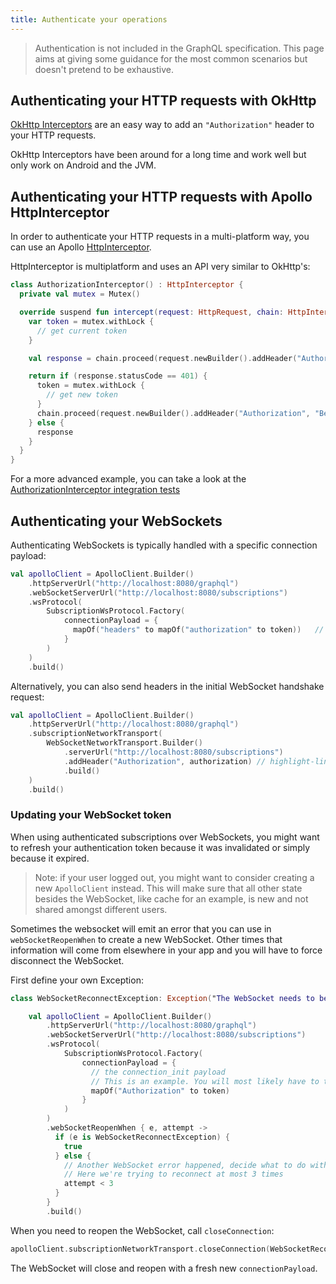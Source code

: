 ```yaml
---
title: Authenticate your operations
---
```


> Authentication is not included in the GraphQL specification. This page aims at giving some guidance for the most common scenarios but doesn't pretend to be exhaustive.

## Authenticating your HTTP requests with OkHttp

[OkHttp Interceptors](https://square.github.io/okhttp/features/interceptors/) are an easy way to add an `"Authorization"` header to your HTTP requests.

OkHttp Interceptors have been around for a long time and work well but only work on Android and the JVM.

## Authenticating your HTTP requests with Apollo HttpInterceptor

In order to authenticate your HTTP requests in a multi-platform way, you can use an Apollo [HttpInterceptor](./interceptors-http).

HttpInterceptor is multiplatform and uses an API very similar to OkHttp's:

```kotlin
class AuthorizationInterceptor() : HttpInterceptor {
  private val mutex = Mutex()

  override suspend fun intercept(request: HttpRequest, chain: HttpInterceptorChain): HttpResponse {
    var token = mutex.withLock {
      // get current token
    }

    val response = chain.proceed(request.newBuilder().addHeader("Authorization", "Bearer $token").build())

    return if (response.statusCode == 401) {
      token = mutex.withLock {
        // get new token
      }
      chain.proceed(request.newBuilder().addHeader("Authorization", "Bearer $token").build())
    } else {
      response
    }
  }
}
```

For a more advanced example, you can take a look at the [AuthorizationInterceptor integration tests](https://github.com/apollographql/apollo-kotlin/blob/6f0b798198c215013f12e7da509624a1befc1b73/apollo-runtime/src/commonTest/kotlin/com/apollographql/apollo3/network/AuthorizationInterceptor.kt#L30)

## Authenticating your WebSockets

Authenticating WebSockets is typically handled with a specific connection payload:

```kotlin
val apolloClient = ApolloClient.Builder()
    .httpServerUrl("http://localhost:8080/graphql")
    .webSocketServerUrl("http://localhost:8080/subscriptions")
    .wsProtocol(
        SubscriptionWsProtocol.Factory(
            connectionPayload = {
              mapOf("headers" to mapOf("authorization" to token))   // highlight-line
            }
        )
    )
    .build()

```

Alternatively, you can also send headers in the initial WebSocket handshake request:

```kotlin
val apolloClient = ApolloClient.Builder()
    .httpServerUrl("http://localhost:8080/graphql")
    .subscriptionNetworkTransport(
        WebSocketNetworkTransport.Builder()
            .serverUrl("http://localhost:8080/subscriptions")
            .addHeader("Authorization", authorization) // highlight-line
            .build()
    )
    .build()
```

### Updating your WebSocket token

When using authenticated subscriptions over WebSockets, you might want to refresh your authentication token because it was invalidated or simply because it expired.

> Note: if your user logged out, you might want to consider creating a new `ApolloClient` instead. This will make sure that all other state besides the WebSocket, like cache for an example, is new and not shared amongst different users.

Sometimes the websocket will emit an error that you can use in `webSocketReopenWhen` to create a new WebSocket. Other times that information will come from elsewhere in your app and you will have to force disconnect the WebSocket.

First define your own Exception:

```kotlin
class WebSocketReconnectException: Exception("The WebSocket needs to be reopened")
```

```kotlin
    val apolloClient = ApolloClient.Builder()
        .httpServerUrl("http://localhost:8080/graphql")
        .webSocketServerUrl("http://localhost:8080/subscriptions")
        .wsProtocol(
            SubscriptionWsProtocol.Factory(
                connectionPayload = {
                  // the connection_init payload
                  // This is an example. You will most likely have to tweak it for your backend
                  mapOf("Authorization" to token)
                }
            )
        )
        .webSocketReopenWhen { e, attempt ->
          if (e is WebSocketReconnectException) {
            true
          } else {
            // Another WebSocket error happened, decide what to do with it
            // Here we're trying to reconnect at most 3 times
            attempt < 3
          }
        }
        .build()
```

When you need to reopen the WebSocket, call `closeConnection`:

```kotlin
apolloClient.subscriptionNetworkTransport.closeConnection(WebSocketReconnectException())`
```

The WebSocket will close and reopen with a fresh new `connectionPayload`.

